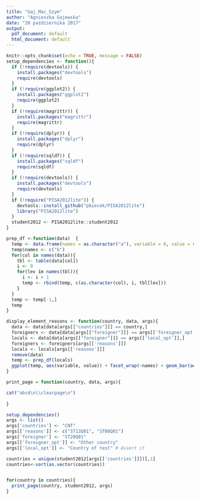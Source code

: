 ```yaml
---
title: "Gaj_Mac_Szym"
author: "Agnieszka Gajewska"
date: "20 października 2017"
output:
  pdf_document: default
  html_document: default
---
```


```r
knitr::opts_chunk$set(echo = TRUE, message = FALSE)
setup_dependencies <- function(){
  if (!require(devtools)) {
    install.packages("devtools")
    require(devtools)
  }
  if (!require(ggplot2)) {
    install.packages("ggplot2")
    require(ggplot2)
  }
  if (!require(magrittr)) {
    install.packages("magrittr")
    require(magrittr)
  }
  if (!require(dplyr)) {
    install.packages("dplyr")
    require(dplyr)
  }
  if (!require(sqldf)) {
    install.packages("sqldf")
    require(sqldf)
  }
  if (!require(devtools)) {
    install.packages("devtools")
    require(devtools)
  }
  if (!require("PISA2012lite")) {
    devtools::install_github("pbiecek/PISA2012lite")
    library("PISA2012lite")
  }
  student2012 <- PISA2012lite::student2012
}

prep_df <-function(data)  { 
  temp <- data.frame(names = as.character("a"), variable = 0, value = 0)
  temp$names <- c("b")
  for(col in names(data)){
    tbl <- table(data[col])
    i <- 0
    for(lev in names(tbl)){
      i <- i + 1
      temp <- rbind(temp, c(as.character(col), i, tbl[lev]))
    }
  }
  temp <- temp[-1,]
  temp
}

display_element_reasons <- function(country, data, args){
  data <- data[data[args[["countries"]]] == country,]
  foreigners <- data[data[args[["foreigner"]]] == args[['foreigner_opt']],]
  locals <- data[data[args[["foreigner"]]] == args[['local_opt']],]
  foreigners <- foreigners[args[['reasons']]]
  locals <- locals[args[['reasons']]]
  remove(data)
  temp <- prep_df(locals)
  ggplot(temp, aes(variable, value)) + facet_wrap(~names) + geom_bar(aes(fill = variable), position = "dodge", stat="identity") 
}

print_page = function(country, data, args){

cat("abcd\n\\clearpage\n")
  
}

```


```r
setup_dependencies()
args <- list()
args['countries'] <- "CNT"
args[['reasons']] <- c("ST13Q01", "ST08Q01")
args['foreigner'] <- "ST20Q01"
args[['foreigner_opt']] <- "Other country"
args[['local_opt']] <- "Country of test" # Assert it

countries = unique(student2012[args[['countries']]])[,1]
countries<-sort(as.vector(countries))


for(country in countries){
  print_page(country, student2012, args)
}

```

